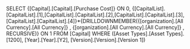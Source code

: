 SELECT {[Capital].[Capital].[Purchase Cost]} ON 0, {[CapitalList].[CapitalList].[1],[CapitalList].[CapitalList].[2],[CapitalList].[CapitalList].[3],[CapitalList].[CapitalList].[4]}*{DRILLDOWNMEMBER({[organization].[All Currency].[All Currency]} , {[organization].[All Currency].[All Currency]} , RECURSIVE)} ON 1 FROM [Capital] WHERE ([Asset Types].[Asset Types].[1200], [Year].[Year].[Y2], [Version].[Version].[Version 1])